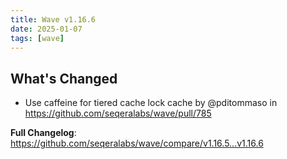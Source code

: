 ```yaml
---
title: Wave v1.16.6
date: 2025-01-07
tags: [wave]
---
```


## What's Changed
* Use caffeine for tiered cache lock cache by @pditommaso in https://github.com/seqeralabs/wave/pull/785


**Full Changelog**: https://github.com/seqeralabs/wave/compare/v1.16.5...v1.16.6
